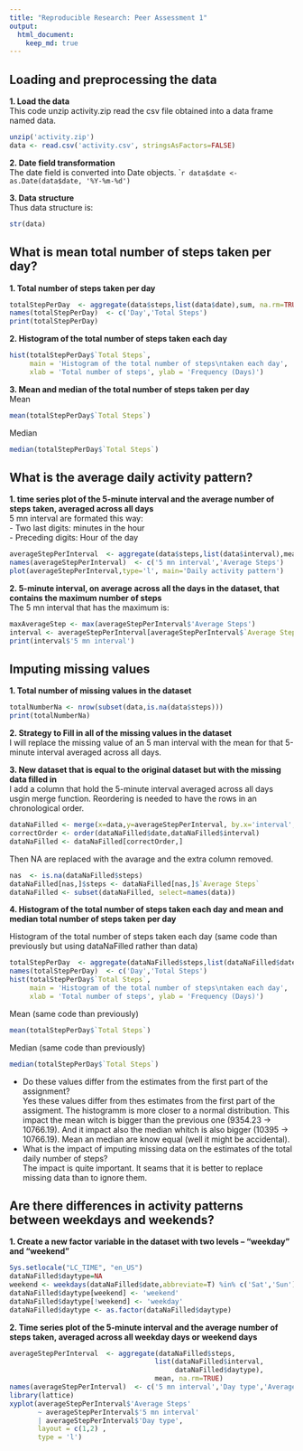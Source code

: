 ```yaml
---
title: "Reproducible Research: Peer Assessment 1"
output: 
  html_document: 
    keep_md: true
---
```


## Loading and preprocessing the data
**1. Load the data**  
This code unzip activity.zip read the csv file obtained into a data frame named data.
```r
unzip('activity.zip')
data <- read.csv('activity.csv', stringsAsFactors=FALSE)
```
  
**2. Date field transformation**  
The date field is converted into Date objects.
````r
data$date <- as.Date(data$date, '%Y-%m-%d')
```
  
**3. Data structure**  
Thus data structure is:
```r
str(data)
```

## What is mean total number of steps taken per day?
**1. Total number of steps taken per day** 
```r
totalStepPerDay  <- aggregate(data$steps,list(data$date),sum, na.rm=TRUE)
names(totalStepPerDay)  <- c('Day','Total Steps')
print(totalStepPerDay)
```  
  
**2. Histogram of the total number of steps taken each day**  
```r
hist(totalStepPerDay$`Total Steps`, 
     main = 'Histogram of the total number of steps\ntaken each day', 
     xlab = 'Total number of steps', ylab = 'Frequency (Days)')
```
  
  
**3. Mean and median of the total number of steps taken per day**  
Mean
```r
mean(totalStepPerDay$`Total Steps`)
```
Median
```r
median(totalStepPerDay$`Total Steps`)
```

## What is the average daily activity pattern?
**1. time series plot of the 5-minute interval and the average number of steps taken, averaged across all days**  
5 mn interval are formated this way:  
- Two last digits: minutes in the hour  
- Preceding digits: Hour of the day  
```r
averageStepPerInterval  <- aggregate(data$steps,list(data$interval),mean, na.rm=TRUE)
names(averageStepPerInterval)  <- c('5 mn interval','Average Steps')
plot(averageStepPerInterval,type='l', main='Daily activity pattern')
```
  
**2. 5-minute interval, on average across all the days in the dataset, that contains the maximum number of steps**  
The 5 mn interval that has the maximum is:
```r
maxAverageStep <- max(averageStepPerInterval$'Average Steps')
interval <- averageStepPerInterval[averageStepPerInterval$`Average Steps`==maxAverageStep,]
print(interval$'5 mn interval')
```
  

## Imputing missing values
**1. Total number of missing values in the dataset**  
```r
totalNumberNa <- nrow(subset(data,is.na(data$steps)))
print(totalNumberNa)

```
  
**2. Strategy to Fill in all of the missing values in the dataset**  
I will replace the missing value of an 5 man interval with the mean for that 5-minute interval averaged across all days.  

**3. New dataset that is equal to the original dataset but with the missing data filled in**  
I add a column that hold the 5-minute interval averaged across all days usgin merge function. Reordering is needed to have the rows in an chronological order.  
```r
dataNaFilled <- merge(x=data,y=averageStepPerInterval, by.x='interval', by.y='5 mn interval')
correctOrder <- order(dataNaFilled$date,dataNaFilled$interval)
dataNaFilled <- dataNaFilled[correctOrder,]
```

Then NA are replaced with the avarage and the extra column removed.
```r
nas  <- is.na(dataNaFilled$steps)
dataNaFilled[nas,]$steps <- dataNaFilled[nas,]$`Average Steps`
dataNaFilled <- subset(dataNaFilled, select=names(data))
```
  
**4. Histogram of the total number of steps taken each day and mean and median total number of steps taken per day**

Histogram of the total number of steps taken each day (same code than previously but using dataNaFilled rather than data)
```r
totalStepPerDay  <- aggregate(dataNaFilled$steps,list(dataNaFilled$date),sum)
names(totalStepPerDay)  <- c('Day','Total Steps')
hist(totalStepPerDay$`Total Steps`, 
     main = 'Histogram of the total number of steps\ntaken each day', 
     xlab = 'Total number of steps', ylab = 'Frequency (Days)')
```
  
Mean (same code than previously)  
```r
mean(totalStepPerDay$`Total Steps`)
```
  
Median (same code than previously)
```r
median(totalStepPerDay$`Total Steps`)
```
  
- Do these values differ from the estimates from the first part of the assignment?  
Yes these values differ from thes estimates from the first part of the assigment. The histogramm is more closer to a normal distribution. This impact the mean witch is bigger than the previous one (9354.23 -> 10766.19). And it impact also the median whitch is also bigger (10395 -> 10766.19). Mean an median are know equal (well it might be accidental).
- What is the impact of imputing missing data on the estimates of the total daily number of steps?  
The impact is quite important. It seams that it is better to replace missing data than to ignore them.  

## Are there differences in activity patterns between weekdays and weekends?

**1. Create a new factor variable in the dataset with two levels – “weekday” and “weekend”**  
```r
Sys.setlocale("LC_TIME", "en_US")
dataNaFilled$daytype=NA
weekend <- weekdays(dataNaFilled$date,abbreviate=T) %in% c('Sat','Sun')
dataNaFilled$daytype[weekend] <- 'weekend'
dataNaFilled$daytype[!weekend] <- 'weekday'
dataNaFilled$daytype <- as.factor(dataNaFilled$daytype)
```
  
**2. Time series plot of the 5-minute interval and the average number of steps taken, averaged across all weekday days or weekend days**

```r
averageStepPerInterval  <- aggregate(dataNaFilled$steps,
                                    list(dataNaFilled$interval,
                                         dataNaFilled$daytype),
                                    mean, na.rm=TRUE)
names(averageStepPerInterval)  <- c('5 mn interval','Day type','Average Steps')
library(lattice)
xyplot(averageStepPerInterval$'Average Steps' 
       ~ averageStepPerInterval$'5 mn interval' 
       | averageStepPerInterval$'Day type',
       layout = c(1,2) , 
       type = 'l')

```

